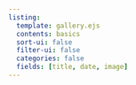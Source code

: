 ```yaml
---
listing:
  template: gallery.ejs
  contents: basics
  sort-ui: false
  filter-ui: false
  categories: false
  fields: [title, date, image]
---
```

